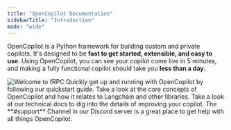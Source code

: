 ```yaml
---
title: "OpenCopilot Documentation"
sidebarTitle: "Introduction"
mode: "wide"
---
```


OpenCopilot is a Python framework for building custom and private copilots.
It's designed to be **fast to get started, extensible, and easy to use**.
Using OpenCopilot, you can see your copilot come live in 5 minutes, and
making a fully functional copilot should take you **less than a day**.

<img className="w-full" src="https://placehold.co/674x242" alt="Welcome to fRPC" />

<CardGroup cols={2}>
  <Card
    title="Getting Started"
    icon="circle-play"
    href="/welcome/getting-started"
  >
    Quickly get up and running with OpenCopilot by following our quickstart guide.
  </Card>
  <Card title="Concepts" icon="lightbulb-on" href="/welcome/concepts">
    Take a look at the core concepts of OpenCopilot and how it relates to Langchain and other libraries.
  </Card>
  <Card
    title="Technical Docs"
    icon="book-open-cover"
    href="/improve/index"
  >
    Take a look at our technical docs to dig into the details of improving your copilot.
  </Card>
  <Card
    title="Join Our Discord"
    icon="discord"
    href="https://discord.gg/P8vQCpwwDe"
  >
    The **#support** Channel in our Discord server is a great place to get help
    with all things OpenCopilot.
  </Card>
</CardGroup>
  